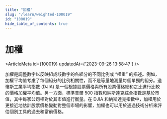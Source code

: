 ```yaml
---
title: "加權"
slug: "/learn/weighted-100019"
id: "100019"
hide_table_of_contents: true
---
```



# 加權

<ArticleMeta id={100019} updatedAt={'2023-09-26 13:58:47'} />
<div className='border-solid border-b border-t-0 my-4 border-[var(--ifm-color-gray-300)]' />

加權是調整數字以反映組成該數字的各組分的不同比例或 “權重” 的描述。例如，加權平均值考慮了每個組分的比例相關性，而不是等量地測量每個單獨的組分。道瓊斯工業平均指數 (DJIA) 是一個根據股票價格與所有股票價格總和之比進行比較的價格加權平均值。另一方面，標準普爾 500 指數和納斯達克綜合指數是基於市值，其中每家公司相對於其市值進行衡量。在 DJIA 和納斯達克指數中，加權用於更接近地估計股票價格變動對整個市場的影響，加權也可以用於通過技術分析來評估個別工具的過去和當前價格。
